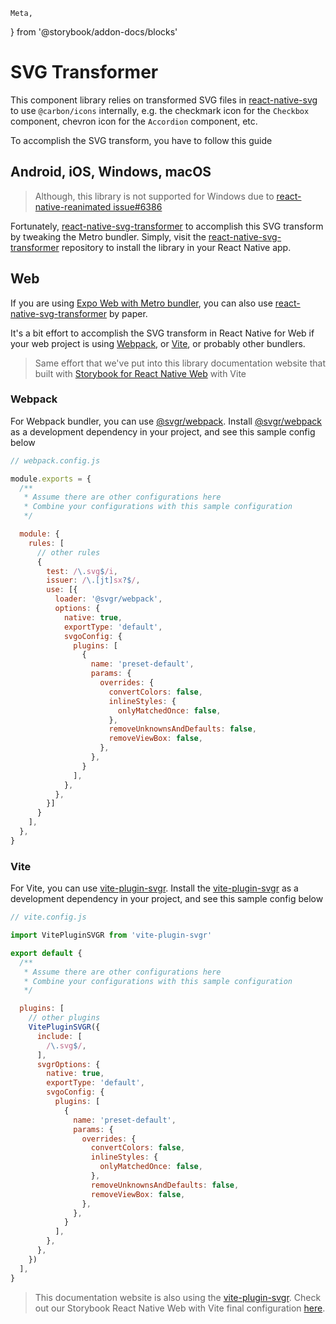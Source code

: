 	Meta,
} from '@storybook/addon-docs/blocks'

<Meta
	title="Guides/Installation/SVG Transformer"
	name="SVG Transformer"
/>

# SVG Transformer

This component library relies on transformed SVG files in [react-native-svg](https://github.com/software-mansion/react-native-svg) to use `@carbon/icons` internally, e.g. the checkmark icon for the `Checkbox` component, chevron icon for the `Accordion` component, etc.

To accomplish the SVG transform, you have to follow this guide

## Android, iOS, Windows, macOS

> Although, this library is not supported for Windows due to [react-native-reanimated issue#6386](https://github.com/software-mansion/react-native-reanimated/discussions/6386#discussioncomment-10273839)

Fortunately, [react-native-svg-transformer](https://github.com/kristerkari/react-native-svg-transformer) to accomplish this SVG transform by tweaking the Metro bundler. Simply, visit the [react-native-svg-transformer](https://github.com/kristerkari/react-native-svg-transformer) repository to install the library in your React Native app.

## Web

If you are using [Expo Web with Metro bundler](https://docs.expo.dev/guides/customizing-metro/#web-support), you can also use [react-native-svg-transformer](https://github.com/kristerkari/react-native-svg-transformer) by paper.

It's a bit effort to accomplish the SVG transform in React Native for Web if your web project is using [Webpack](https://webpack.js.org), or [Vite](https://vite.dev), or probably other bundlers.

> Same effort that we've put into this library documentation website that built with [Storybook for React Native Web](https://storybook.js.org/docs/get-started/frameworks/react-native-web-vite?renderer=react-native-web) with Vite

### Webpack

For Webpack bundler, you can use [@svgr/webpack](https://react-svgr.com/docs/webpack). Install [@svgr/webpack](https://react-svgr.com/docs/webpack) as a development dependency in your project, and see this sample config below

```js
// webpack.config.js

module.exports = {
  /**
   * Assume there are other configurations here
   * Combine your configurations with this sample configuration
   */

  module: {
    rules: [
      // other rules
      {
        test: /\.svg$/i,
        issuer: /\.[jt]sx?$/,
        use: [{
          loader: '@svgr/webpack',
          options: {
            native: true,
            exportType: 'default',
            svgoConfig: {
              plugins: [
                {
                  name: 'preset-default',
                  params: {
                    overrides: {
                      convertColors: false,
                      inlineStyles: {
                        onlyMatchedOnce: false,
                      },
                      removeUnknownsAndDefaults: false,
                      removeViewBox: false,
                    },
                  },
                }
              ],
            },
          },
        }]
      }
    ],
  },
}
```

### Vite

For Vite, you can use [vite-plugin-svgr](https://www.npmjs.com/package/vite-plugin-svgr). Install the [vite-plugin-svgr](https://www.npmjs.com/package/vite-plugin-svgr) as a development dependency in your project, and see this sample config below

```js
// vite.config.js

import VitePluginSVGR from 'vite-plugin-svgr'

export default {
  /**
   * Assume there are other configurations here
   * Combine your configurations with this sample configuration
   */

  plugins: [
    // other plugins
    VitePluginSVGR({
      include: [
        /\.svg$/,
      ],
      svgrOptions: {
        native: true,
        exportType: 'default',
        svgoConfig: {
          plugins: [
            {
              name: 'preset-default',
              params: {
                overrides: {
                  convertColors: false,
                  inlineStyles: {
                    onlyMatchedOnce: false,
                  },
                  removeUnknownsAndDefaults: false,
                  removeViewBox: false,
                },
              },
            }
          ],
        },
      },
    })
  ],
}
```

> This documentation website is also using the [vite-plugin-svgr](https://www.npmjs.com/package/vite-plugin-svgr). Check out our Storybook React Native Web with Vite final configuration [here](https://github.com/RakaDoank/carbon-react-native/blob/main/storybook/.storybook/main.ts).

